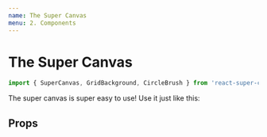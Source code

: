 ```yaml
---
name: The Super Canvas
menu: 2. Components
---
```



# The Super Canvas

```js
import { SuperCanvas, GridBackground, CircleBrush } from 'react-super-canvas';
```

The super canvas is super easy to use! Use it just like this:

<Playground>
	<SuperCanvas
		height={600}
		width={600}
		activeBackgroundElement={new GridBackground(20)}
		availableBrushes={[
			new CircleBrush(),
			new PolygonBrush(),
			new ImageBrush('https://knowpathology.com.au/app/uploads/2018/07/Happy-Test-Screen-01-825x510.png'),
		]}
	/>
</Playground>

## Props

<InterfaceDocumentation interfaceMetadata={SuperCanvasProps} />
